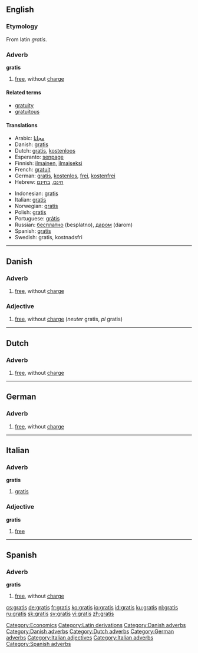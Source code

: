 ==English==
===Etymology===
From latin ''gratis''.

===Adverb===
'''gratis'''

# [[free]], without [[charge]]

====Related terms====
*[[gratuity]]
*[[gratuitous]]

====Translations====
{{top}}
*Arabic: [[Magannan#Arabic|مجانا]]
*Danish: [[gratis#Danish|gratis]]
*Dutch: [[gratis#Dutch|gratis]], [[kostenloos]]
*Esperanto: [[senpage]]
*Finnish: [[ilmainen]], [[ilmaiseksi]]
*French: [[gratuit]]
*German: [[gratis#German|gratis]], [[kostenlos]], [[frei]], [[kostenfrei]]
*Hebrew: [[חינם]], [[בחינם]]
{{mid}}
*Indonesian: [[gratis#Indonesian|gratis]]
*Italian: [[gratis#Italian|gratis]]
*Norwegian: [[gratis#Norwegian|gratis]]
*Polish: [[gratis#Polish|gratis]]
*Portuguese: [[grátis#Portuguese|grátis]]
*Russian: [[бесплатно]] (besplatno), [[даром]] (darom)
*Spanish: [[gratis#Spanish|gratis]]
*Swedish: gratis, kostnadsfri
{{bottom}}

[[Category:Economics]]
[[Category:Latin derivations]]

----

==Danish==
===Adverb===

# [[free]], without [[charge]]

[[Category:Danish adverbs]]

===Adjective===

# [[free]], without [[charge]] (''neuter'' gratis, ''pl'' gratis)

[[Category:Danish adverbs]]

----
==Dutch==
===Adverb===

# [[free]], without [[charge]]

[[Category:Dutch adverbs]]

----

==German==
===Adverb===

# [[free]], without [[charge]]

[[Category:German adverbs]]

----

==Italian==
===Adverb===
'''gratis'''

# [[gratis#English|gratis]]

===Adjective===
'''gratis'''

# [[free]]

[[Category:Italian adjectives]]
[[Category:Italian adverbs]]

----

==Spanish==
===Adverb===
'''gratis'''

# [[free]], without [[charge]]

[[Category:Spanish adverbs]]

[[cs:gratis]]
[[de:gratis]]
[[fr:gratis]]
[[ko:gratis]]
[[io:gratis]]
[[id:gratis]]
[[ku:gratis]]
[[nl:gratis]]
[[ru:gratis]]
[[sk:gratis]]
[[sv:gratis]]
[[vi:gratis]]
[[zh:gratis]]